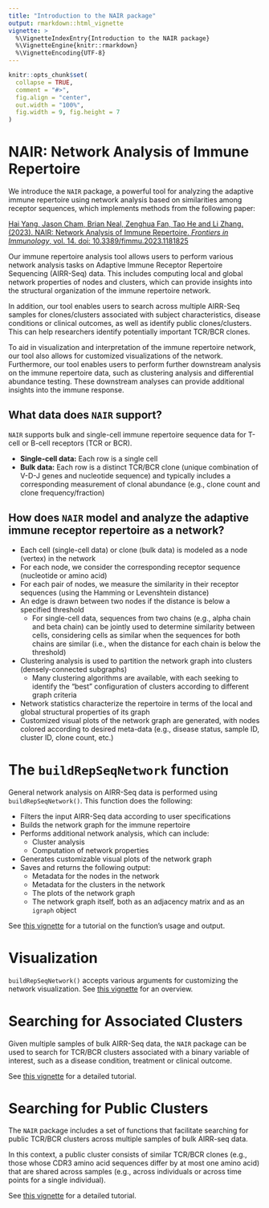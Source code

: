 ```yaml
---
title: "Introduction to the NAIR package"
output: rmarkdown::html_vignette
vignette: >
  %\VignetteIndexEntry{Introduction to the NAIR package}
  %\VignetteEngine{knitr::rmarkdown}
  %\VignetteEncoding{UTF-8}
---
```


```r
knitr::opts_chunk$set(
  collapse = TRUE,
  comment = "#>",
  fig.align = "center", 
  out.width = "100%",
  fig.width = 9, fig.height = 7
)
```


# NAIR: Network Analysis of Immune Repertoire

We introduce the `NAIR` package, a powerful tool for analyzing the adaptive immune repertoire using network analysis based on similarities among receptor sequences, which implements methods from the following paper:

[Hai Yang, Jason Cham, Brian Neal, Zenghua Fan, Tao He and Li Zhang. (2023). NAIR: Network Analysis of Immune Repertoire. *Frontiers in Immunology*, vol. 14. doi: 10.3389/fimmu.2023.1181825](https://www.frontiersin.org/articles/10.3389/fimmu.2023.1181825/full)


<!-- ### What can `NAIR` do? -->

<!-- `NAIR` allows the user to: -->

<!-- * Perform general network analysis on Adaptive Immune Receptor Repertoire (AIRR-Seq) data, including computing local and global network properties of nodes and clusters -->
<!-- * Search across multiple AIRR-Seq samples for: -->
<!--     * Clones/clusters associated to subject characteristics/disease conditions/clinical outcomes -->
<!--     * Public clones/clusters  -->
<!-- * Generate customized visualizations of the immune repertoire network -->
<!-- * Perform further downstream analysis -->


Our immune repertoire analysis tool allows users to perform various network analysis tasks on Adaptive Immune Receptor Repertoire Sequencing (AIRR-Seq) data. This includes computing local and global network properties of nodes and clusters, which can provide insights into the structural organization of the immune repertoire network.

In addition, our tool enables users to search across multiple AIRR-Seq samples for clones/clusters associated with subject characteristics, disease conditions or clinical outcomes, as well as identify public clones/clusters. This can help researchers identify potentially important TCR/BCR clones.

To aid in visualization and interpretation of the immune repertoire network, our tool also allows for customized visualizations of the network. Furthermore, our tool enables users to perform further downstream analysis on the immune repertoire data, such as clustering analysis and differential abundance testing. These downstream analyses can provide additional insights into the immune response.


## What data does `NAIR` support?

`NAIR` supports bulk and single-cell immune repertoire sequence data for T-cell or B-cell receptors (TCR or BCR).

* **Single-cell data:** Each row is a single cell
* **Bulk data:** Each row is a distinct TCR/BCR clone (unique combination of V-D-J genes and nucleotide sequence) and typically includes a corresponding measurement of clonal abundance (e.g., clone count and clone frequency/fraction)


## How does `NAIR` model and analyze the adaptive immune receptor repertoire as a network?

* Each cell (single-cell data) or clone (bulk data) is modeled as a node (vertex) in the network
* For each node, we consider the corresponding receptor sequence (nucleotide or amino acid)
* For each pair of nodes, we measure the similarity in their receptor sequences (using the Hamming or Levenshtein distance)
* An edge is drawn between two nodes if the distance is below a specified threshold 
    * For single-cell data, sequences from two chains (e.g., alpha chain and beta chain) can be jointly used to determine similarity between cells, considering cells as similar when the sequences for both chains are similar (i.e., when the distance for each chain is below the threshold)
* Clustering analysis is used to partition the network graph into clusters (densely-connected subgraphs)
    * Many clustering algorithms are available, with each seeking to identify the "best" configuration of clusters according to different graph criteria
* Network statistics characterize the repertoire in terms of the local and global structural properties of its graph
* Customized visual plots of the network graph are generated, with nodes colored according to desired meta-data (e.g., disease status, sample ID, cluster ID, clone count, etc.)




# The `buildRepSeqNetwork` function

General network analysis on AIRR-Seq data is performed using `buildRepSeqNetwork()`. This function does the following:

* Filters the input AIRR-Seq data according to user specifications
* Builds the network graph for the immune repertoire
* Performs additional network analysis, which can include:
    * Cluster analysis
    * Computation of network properties
* Generates customizable visual plots of the network graph
* Saves and returns the following output: 
    * Metadata for the nodes in the network
    * Metadata for the clusters in the network
    * The plots of the network graph
    * The network graph itself, both as an adjacency matrix and as an `igraph` object

See [this vignette](buildRepSeqNetwork.html) for a tutorial on the function's usage and output.



# Visualization

`buildRepSeqNetwork()` accepts various arguments for customizing the network visualization. See [this vignette](network_visualization.html) for an overview.




# Searching for Associated Clusters

Given multiple samples of bulk AIRR-Seq data, the `NAIR` package can be used to search for TCR/BCR clusters associated with a binary variable of interest, such as a disease condition, treatment or clinical outcome. 

See [this vignette](associated_clusters.html) for a detailed tutorial.



# Searching for Public Clusters

The `NAIR` package includes a set of functions that facilitate searching for public TCR/BCR clusters across multiple samples of bulk AIRR-seq data. 

In this context, a public cluster consists of similar TCR/BCR clones (e.g., those whose CDR3 amino acid sequences differ by at most one amino acid) that are shared across samples (e.g., across individuals or across time points for a single individual). 

See [this vignette](public_clusters.html) for a detailed tutorial.

